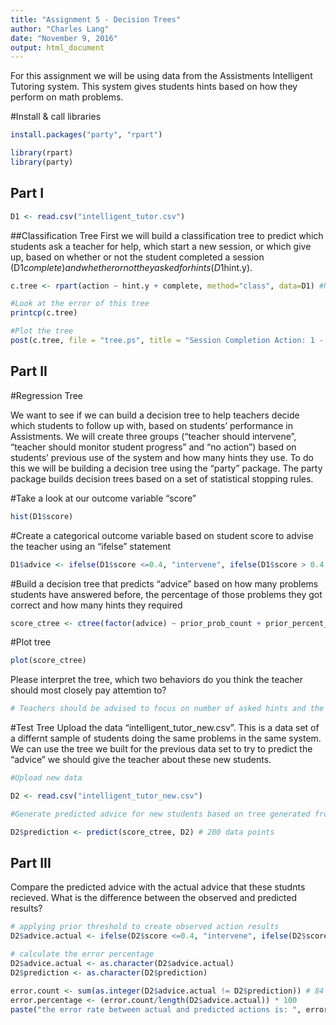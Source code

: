 ```yaml
---
title: "Assignment 5 - Decision Trees"
author: "Charles Lang"
date: "November 9, 2016"
output: html_document
---
```

For this assignment we will be using data from the Assistments Intelligent Tutoring system. This system gives students hints based on how they perform on math problems. 

#Install & call libraries
```r
install.packages("party", "rpart")

library(rpart)
library(party)
```

## Part I
```r
D1 <- read.csv("intelligent_tutor.csv")
```

##Classification Tree
First we will build a classification tree to predict which students ask a teacher for help, which start a new session, or which give up, based on whether or not the student completed a session (D1$complete) and whether or not they asked for hints (D1$hint.y). 
```r

c.tree <- rpart(action ~ hint.y + complete, method="class", data=D1) #Notice the standard R notion for a formula X ~ Y

#Look at the error of this tree
printcp(c.tree)

#Plot the tree
post(c.tree, file = "tree.ps", title = "Session Completion Action: 1 - Ask teacher, 2 - Start new session, 3 - Give up")

```
## Part II

#Regression Tree

We want to see if we can build a decision tree to help teachers decide which students to follow up with, based on students' performance in Assistments. We will create three groups ("teacher should intervene", "teacher should monitor student progress" and "no action") based on students' previous use of the system and how many hints they use. To do this we will be building a decision tree using the "party" package. The party package builds decision trees based on a set of statistical stopping rules.

#Take a look at our outcome variable "score"
```r
hist(D1$score)
```

#Create a categorical outcome variable based on student score to advise the teacher using an "ifelse" statement
```r
D1$advice <- ifelse(D1$score <=0.4, "intervene", ifelse(D1$score > 0.4 & D1$score <=0.8, "monitor", "no action"))
```

#Build a decision tree that predicts "advice" based on how many problems students have answered before, the percentage of those problems they got correct and how many hints they required
```r
score_ctree <- ctree(factor(advice) ~ prior_prob_count + prior_percent_correct + hints, D1)
```

#Plot tree
```r
plot(score_ctree)
```

Please interpret the tree, which two behaviors do you think the teacher should most closely pay attemtion to?
```r
# Teachers should be advised to focus on number of asked hints and the number of prior problem attempted. Their associated numbers(threshold) are useful as indicators. Another indicator of correct percentage of prior questions is of lesser value since an odd of 0.6 does not reveal much more than random chance of getting a question correct (?)
```

#Test Tree
Upload the data "intelligent_tutor_new.csv". This is a data set of a differnt sample of students doing the same problems in the same system. We can use the tree we built for the previous data set to try to predict the "advice" we should give the teacher about these new students. 

```r
#Upload new data

D2 <- read.csv("intelligent_tutor_new.csv")

#Generate predicted advice for new students based on tree generated from old students

D2$prediction <- predict(score_ctree, D2) # 200 data points

``` 
## Part III
Compare the predicted advice with the actual advice that these studnts recieved. What is the difference between the observed and predicted results?
```r

# applying prior threshold to create observed action results
D2$advice.actual <- ifelse(D2$score <=0.4, "intervene", ifelse(D2$score > 0.4 & D2$score <=0.8, "monitor", "no action")) # the scores for all data points in D2 are all 1.0

# calculate the error percentage
D2$advice.actual <- as.character(D2$advice.actual)
D2$prediction <- as.character(D2$prediction)

error.count <- sum(as.integer(D2$advice.actual != D2$prediction)) # 84
error.percentage <- (error.count/length(D2$advice.actual)) * 100
paste("the error rate between actual and predicted actions is: ", error.percentage) # 42%
```

